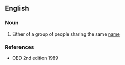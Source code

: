 ==English==

===Noun===
{{en-noun}}

#{{obsolete}} Either of a group of people sharing the same [[name]]

===References===
*OED 2nd edition 1989